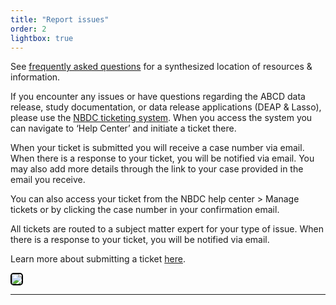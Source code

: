 ```yaml
---
title: "Report issues"
order: 2
lightbox: true
---
```


::: {.callout-note}
See [frequently asked questions](faq.qmd) for a synthesized location of resources & information.
:::

If you encounter any issues or have questions regarding the ABCD data release, study documentation, or data release applications (DEAP & Lasso), please use the [NBDC ticketing system](https://nbdc-datashare.lassoinformatics.com/). When you access the system you can navigate to 'Help Center' and initiate a ticket there. 

When your ticket is submitted you will receive a case number via email. When there is a response to your ticket, you will be notified via email. You may also add more details through the link to your case provided in the email you receive. 

You can also access your ticket from the NBDC help center > Manage tickets or by clicking the case number in your confirmation email.

All tickets are routed to a subject matter expert for your type of issue. When there is a response to your ticket, you will be notified via email.

Learn more about submitting a ticket [here](https://nbdc.lassoinformatics.com/issue-tracker). 

[![](../assets/img/info/lasso_help_center){style="border: 2px solid black; border-radius: 5px;"}](https://nbdc-datashare.lassoinformatics.com/)

---